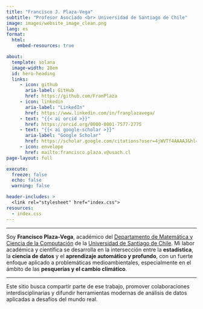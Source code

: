 ```yaml
---
title: "Francisco J. Plaza-Vega"
subtitle: "Profesor Asociado <br> Universidad de Santiago de Chile"
image: images/website_image_clean.png
lang: es
format: 
  html:
    embed-resources: true

about:
  template: solana
  image-width: 28em
  id: hero-heading
  links:
     - icon: github
       aria-label: GitHub
       href: https://github.com/FranPlaza
     - icon: linkedin
       aria-label: "LinkedIn"
       href: https://www.linkedin.com/in/franplazavega/
     - text: "{{< ai orcid >}}"
       href: https://orcid.org/0000-0001-7577-2775
     - text: "{{< ai google-scholar >}}"
       aria-label: "Google Scholar"
       href: https://scholar.google.com/citations?user=4jWVTf4AAAAJ&hl=en
     - icon: envelope
       href: mailto:francisco.plaza.v@usach.cl
page-layout: full

execute: 
  freeze: false
  echo: false
  warning: false

header-includes: >
  <link rel="stylesheet" href="index.css">
resources:
  - index.css
---
```


---

::: {#hero-heading}
Soy **Francisco Plaza-Vega**, académico del [Departamento de Matemática y Ciencia de la Computación](https://www.dmcc.usach.cl/) de la [Universidad de Santiago de Chile](https://www.usach.cl/). Mi labor académica y científica se desarrolla en la intersección entre la **estadística**, la **ciencia de datos** y el **aprendizaje automático y profundo**, con un fuerte enfoque aplicado a problemáticas medioambientales, especialmente en el ámbito de las **pesquerías y el cambio climático**.
:::

---

Este sitio busca compartir parte de ese trabajo, promover colaboraciones interdisciplinarias y difundir herramientas modernas de análisis de datos aplicadas a desafíos del mundo real.